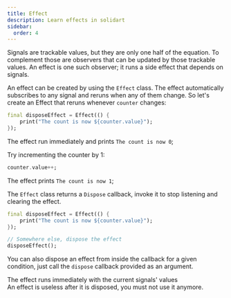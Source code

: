 ```yaml
---
title: Effect
description: Learn effects in solidart
sidebar:
  order: 4
---
```


Signals are trackable values, but they are only one half of the equation. To complement those are observers that can be updated by those trackable values. An effect is one such observer; it runs a side effect that depends on signals.

An effect can be created by using the `Effect` class.
The effect automatically subscribes to any signal and reruns when any of them change.
So let's create an Effect that reruns whenever `counter` changes:

```dart
final disposeEffect = Effect(() {
    print("The count is now ${counter.value}");
});
```

The effect run immediately and prints `The count is now 0`;


Try incrementing the counter by 1:
```dart
counter.value++;
```

The effect prints `The count is now 1`;

The `Effect` class returns a `Dispose` callback, invoke it to stop listening and clearing the effect.

```dart
final disposeEffect = Effect(() {
    print("The count is now ${counter.value}");
});

// Somewhere else, dispose the effect
disposeEffect();
```

You can also dispose an effect from inside the callback for a given condition, just call the `dispose` callback provided as an argument.

<Aside>The effect runs immediately with the current signals' values</Aside>

<Aside type="danger">An effect is useless after it is disposed, you must not use it anymore.</Aside>
